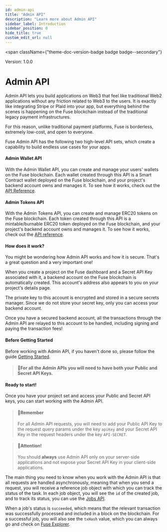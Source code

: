 ```yaml
---
id: admin-api
title: "Admin API"
description: "Learn more about Admin API"
sidebar_label: Introduction
sidebar_position: 0
hide_title: true
custom_edit_url: null
---
```



<span
  className={"theme-doc-version-badge badge badge--secondary"}
>
  Version: 1.0.0
</span>

<h1
  className={"openapi__heading"}
>
  Admin API
</h1>

Admin API lets you build applications on Web3 that feel like traditional Web2 applications without any friction related to Web3 to the users. It is exactly like integrating Stripe or Plaid into your app, but everything behind the scenes is happening on the Fuse blockchain instead of the traditional legacy payment infrastructures.&#x20;

For this reason, unlike traditional payment platforms, Fuse is borderless, extremely low-cost, and open to everyone.

Fuse Admin API has the following two high-level API sets, which create a capability to build endless use cases for your apps.

#### Admin Wallet API

With the Admin Wallet API, you can create and manage your users' wallets on the Fuse blockchain. Each wallet created through this API is a Smart Contract wallet deployed on the Fuse blockchain, and your project's backend account owns and manages it. To see how it works, check out the [API Reference](./wallets.tag.mdx).

#### Admin Tokens API

With the Admin Tokens API, you can create and manage ERC20 tokens on the Fuse blockchain. Each token created through this API is a mintable/burnable ERC20 token deployed on the Fuse blockchain, and your project's backend account owns and manages it. To see how it works, check out the [API reference](./tokens.tag.mdx).

#### How does it work?

You might be wondering how Admin API works and how it is secure. That's a great question and a very important one!

When you create a project on the Fuse dashboard and a Secret API Key associated with it, a backend account on the Fuse blockchain is automatically created. This account's address also appears to you on your project's details page.&#x20;

The private key to this account is encrypted and stored in a secure secrets manager. Since we do not store your secret key, only you can access your backend account.

Once you have a secured backend account, all the transactions through the Admin API are relayed to this account to be handled, including signing and paying the transaction fees!

#### Before Getting Started

Before working with Admin API, if you haven't done so, please follow the guide [Getting Started](developers/getting-started.mdx).

> #### 📘For all the Admin APIs you will need to have both your Public and Secret API Keys.

#### Ready to start!

Once you have your project set and access your Public and Secret API keys, you can start working with the Admin API.

> #### 📘Remember
>
> For all Admin API requests, you will need to add your Public API Key to the request query params under the key `apiKey` and your Secret API Key in the request headers under the key `API-SECRET`.

> #### 🚧Attention!
>
> You should **always** use Admin API only on your server-side applications and not expose your Secret API Key in your client-side applications.

The main thing you need to know when you work with the Admin API is that all requests are handled asynchronously, meaning that when you send a request, you will receive a reference job object with which you can track the status of the task. In each job object, you will see the `id` of the created job, and to track its status, you can use the [Jobs API](./jobs-api.tag.mdx).

When a job's status is `succeeded`, which means that the relevant transaction was successfully processed and included in a block on the blockchain. For a successful job, you will also see the `txHash` value, which you can always go and check on [Fuse Explorer](https://explorer.fuse.io/).


      